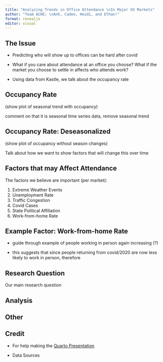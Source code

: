 ```yaml
---
title: "Analyzing Trends in Office Attendance \nIn Major US Markets"
author: "Team ACHE: \nAnh, Caden, Heidi, and Ethan!"
format: revealjs
editor: visual
---
```


## The Issue

- Predicting who will show up to offices can be hard after covid

- What if you care about attendance at an office you choose? What if the market you choose to settle in affects who attends work?

- Using data from Kastle, we talk about the occupancy rate

## Occupancy Rate

(show plot of seasonal trend with occupancy)

comment on that it is seasonal time series data, remove seasonal trend

## Occupancy Rate: Deseasonalized

(show plot of occupancy without season changes)

Talk about how we want to show factors that will change this over time

## Factors that may Affect Attendance

The factors we believe are important (per market):

1. Extreme Weather Events
2. Unemployment Rate
3. Traffic Congestion
4. Covid Cases
5. State Political Affiliation
6. Work-from-home Rate

## Example Factor: Work-from-home Rate

- guide through example of people working in person again increasing (?)

- this suggests that since people returning from covid/2020 are now less likely to work in person, therefore


## Research Question

Our main research question

## Analysis

## Other

## Credit

* For help making the [Quarto Presentation](https://quarto.org/docs/presentations/)

* Data Sources